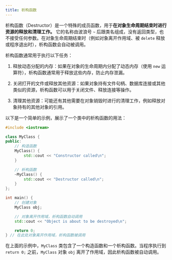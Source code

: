 ```yaml
---
title: 析构函数
---
```

析构函数（Destructor）是一个特殊的成员函数，用于**在对象生命周期结束时进行资源的释放和清理工作。** 它的名称由波浪号 `~` 后跟类名组成，没有返回类型，也不接受任何参数。在对象生命周期结束时（例如对象离开作用域、被 `delete` 释放或程序退出时），析构函数会自动被调用。

析构函数通常用于执行以下任务：

1. 释放动态分配的内存：如果在对象的生命周期内分配了动态内存（使用 `new` 运算符），析构函数通常用于释放这些内存，防止内存泄漏。

2. 关闭打开的文件或释放其他资源：如果对象持有文件句柄、数据库连接或其他类似的资源，析构函数可以用于关闭文件、释放连接等操作。

3. 清理其他资源：可能还有其他需要在对象销毁时进行的清理工作，例如释放对象持有的其他对象的引用。

以下是一个简单的示例，展示了一个类中的析构函数的用法：

```cpp
#include <iostream>

class MyClass {
public:
    // 构造函数
    MyClass() {
        std::cout << "Constructor called\n";
    }

    // 析构函数
    ~MyClass() {
        std::cout << "Destructor called\n";
    }
};

int main() {
    // 创建对象
    MyClass obj;

    // 对象离开作用域，析构函数自动调用
    std::cout << "Object is about to be destroyed\n";

    return 0;
} // 在此处对象离开作用域，析构函数被调用
```

在上面的示例中，`MyClass` 类包含了一个构造函数和一个析构函数。当程序执行到 `return 0;` 之前，`MyClass` 对象 `obj` 离开了作用域，因此析构函数被自动调用。
